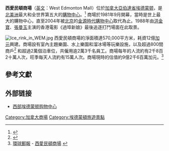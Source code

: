 {{noteTA
|T=zh-hans:西部埃德蒙顿购物中心;zh-hk:西愛民頓商場;zh-tw:西艾德蒙頓商場;
|1=zh-hans:西部埃德蒙顿购物中心;zh-hk:西愛民頓商場;zh-tw:西艾德蒙頓商場;
|2=zh-hans:埃德蒙顿;zh-hk:愛民頓;zh-tw:艾德蒙頓;
|3=zh-hans:阿尔伯塔;zh-hk:亞伯達;zh-tw:亞伯達;
}}
{{coord|53|31|20|N|113|37|22|W|type:landmark|display=title}}
{{infobox shopping mall |
  | shopping_mall_name = 西愛民頓商場
  | image = West Edmonton Mall.png
  | image_width = 250
  | caption = 
  | location = [[加拿大|加拿大]] [[亞伯達省|亞伯達省]] [[愛民頓|愛民頓]]
  | opening_date = 1981年9月15日
  | owner= West Edmonton Mall Properties Inc.
  | manager= Stacey Claffey
  | developer= {{tsl|en||Triple Five Group}}
  | number_of_stores = 800+
  | number_of_anchors = 8
  | floor_area = {{convert|350000|sqm|sqft|0|abbr=on}}<ref name="size" />
  | floors= 3
  | parking=20,000+<ref>{{Cite web |url=http://www.westedmontonmall.com/plan/parking.asp |title=West Edmonton Mall parking information |access-date=2009-08-18 |archive-date=2009-03-04 |archive-url=https://web.archive.org/web/20090304010317/http://www.westedmontonmall.com/plan/parking.asp |dead-url=no }}</ref>
  | website = [http://www.westedmontonmall.com/ West Edmonton Mall]
}}
'''西愛民頓商場'''（[[英文|英文]]：West Edmonton Mall）位於[[加拿大|加拿大]][[亞伯達省|亞伯達省]][[埃德蒙顿|埃德蒙顿]]，是[[北美洲|北美洲]]最大和全世界第五大的[[購物中心|購物中心]]。<ref name="size">{{Cite web | author= Eastern Connecticut State University | url= http://nutmeg.easternct.edu/~pocock/MallsWorld.htm | title= World's Largest Shopping Malls | accessdate= 2008-07-29 | date= January 2007 | deadurl= yes | archiveurl= https://web.archive.org/web/20120305041824/http://nutmeg.easternct.edu/~pocock/MallsWorld.htm | archivedate= 2012-03-05 }}</ref> 商場於1981年9月開幕，當時是世上最大的購物中心，直至2004年被[[北京|北京]]的[[金源時代購物中心|金源時代購物中心]]取代為止。1988年由[[洪金寶|洪金寶]]、[[張曼玉|張曼玉]]主演的香港電影《過埠新娘》最後追逐打鬥場面在此取景。

[[File:Ice_rink_in_WEM.jpg|thumb]]
西愛民頓商場的淨面積達570,000平方米，耗資12億[[加元|加元]]興建。商場設有室內主題樂園、水上樂園和溜冰場等玩樂設施，以及超過800間商戶<ref>{{Cite web| url= http://www.westedmontonmall.com/about/default.asp| title= About WEM| author= West Edmonton Mall| accessdate= 2007-03-07| deadurl= yes| archiveurl= https://web.archive.org/web/20070303075226/http://www.westedmontonmall.com/about/default.asp| archivedate= 2007-03-03| df= }}</ref> 和超過2萬個泊車位，共僱用逾2萬3千名員工。商場每年的人流約有2千8百2十萬人次，旺季每天人流約有15萬人次。商場現時的估值約9億2千6百萬加元。<ref>[[環球郵報|環球郵報]] - [http://www.theglobeandmail.com/servlet/story/LAC.20070126.RCAPITAL26/TPStory/Business 西愛民頓商場] {{Wayback|url=http://www.theglobeandmail.com/servlet/story/LAC.20070126.RCAPITAL26/TPStory/Business |date=20070930040917 }}</ref>

==參考文獻==
{{reflist}}

== 外部链接 ==
{{Commonscat|West Edmonton mall}}
* [http://www.westedmontonmall.com/ 西部埃德蒙顿购物中心] {{Wayback|url=http://www.westedmontonmall.com/ |date=20190823081451 }}

[[Category:加拿大商場|Category:加拿大商場]]
[[Category:埃德蒙頓旅遊景點|Category:埃德蒙頓旅遊景點]]